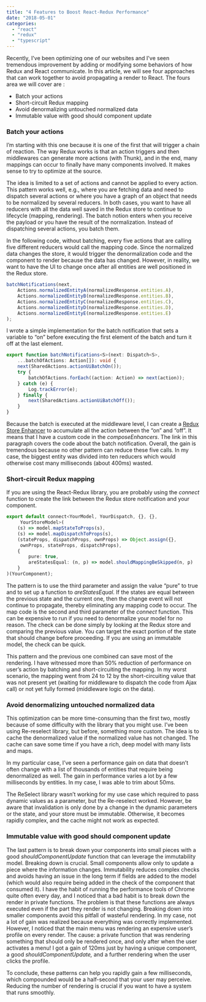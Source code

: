 ```yaml
---
title: "4 Features to Boost React-Redux Performance"
date: "2018-05-01"
categories: 
  - "react"
  - "redux"
  - "typescript"
---
```


Recently, I've been optimizing one of our websites and I've seen tremendous improvement by adding or modifying some behaviors of how Redux and React communicate. In this article, we will see four approaches that can work together to avoid propagating a render to React. The fours area we will cover are :

- Batch your actions
- Short-circuit Redux mapping
- Avoid denormalizing untouched normalized data
- Immutable value with good should component update

### Batch your actions

I’m starting with this one because it is one of the first that will trigger a chain of reaction. The way Redux works is that an action triggers and then middlewares can generate more actions (with Thunk), and in the end, many mappings can occur to finally have many components involved. It makes sense to try to optimize at the source.

The idea is limited to a set of actions and cannot be applied to every action. This pattern works well, e.g., where you are fetching data and need to dispatch several actions or where you have a graph of an object that needs to be normalized by several reducers. In both cases, you want to have all reducers with all the data well saved in the Redux store to continue to lifecycle (mapping, rendering). The batch notion enters when you receive the payload or you have the result of the normalization. Instead of dispatching several actions, you batch them.

In the following code, without batching, every five actions that are calling five different reducers would call the mapping code. Since the normalized data changes the store, it would trigger the denormalization code and the component to render because the data has changed. However, in reality, we want to have the UI to change once after all entities are well positioned in the Redux store.

```typescript
batchNotifications(next,         
	Actions.normalizedEntityA(normalizedResponse.entities.A),     
	Actions.normalizedEntityB(normalizedResponse.entities.B),
	Actions.normalizedEntityC(normalizedResponse.entities.C),     
	Actions.normalizedEntityD(normalizedResponse.entities.D),     
	Actions.normalizedEntityE(normalizedResponse.entities.E) 
); 
```

I wrote a simple implementation for the batch notification that sets a variable to “on” before executing the first element of the batch and turn it off at the last element.

```typescript
export function batchNotifications<S>(next: Dispatch<S>,
	...batchOfActions: Action[]): void {
	next(SharedActions.actionUiBatchOn());
	try {
		batchOfActions.forEach((action: Action) => next(action));
	} catch (e) {
		Log.trackError(e);
	} finally {
		next(SharedActions.actionUiBatchOff());
	}
} 
```

Because the batch is executed at the middleware level, I can create a [Redux Store Enhancer](https://patrickdesjardins.com/blog/how-to-have-a-hook-before-a-redux-store-notify-its-subscriber-with-typescript) to accumulate all the action between the “on” and “off”. It means that I have a custom code in the _composeEnhancers_. The link in this paragraph covers the code about the batch notification. Overall, the gain is tremendous because no other pattern can reduce these five calls. In my case, the biggest entity was divided into ten reducers which would otherwise cost many milliseconds (about 400ms) wasted.

### Short-circuit Redux mapping

If you are using the React-Redux library, you are probably using the _connect_ function to create the link between the Redux store notification and your component.

```typescript
export default connect<YourModel, YourDispatch, {}, {},
     YourStoreModel>(
    (s) => model.mapStateToProps(s),
    (s) => model.mapDispatchToProps(s),
    (stateProps, dispatchProps, ownProps) => Object.assign({},
     ownProps, stateProps, dispatchProps),
    {
        pure: true,
        areStatesEqual: (n, p) => model.shouldMappingBeSkipped(n, p)
    }
)(YourComponent);
```

The pattern is to use the third parameter and assign the value “pure” to true and to set up a function to _areStatesEqual_. If the states are equal between the previous state and the current one, then the change event will not continue to propagate, thereby eliminating any mapping code to occur. The map code is the second and third parameter of the _connect_ function. This can be expensive to run if you need to denormalize your model for no reason. The check can be done simply by looking at the Redux store and comparing the previous value. You can target the exact portion of the state that should change before proceeding. If you are using an immutable model, the check can be quick.

This pattern and the previous one combined can save most of the rendering. I have witnessed more than 50% reduction of performance on user’s action by batching and short-circuiting the mapping. In my worst scenario, the mapping went from 24 to 12 by the short-circuiting value that was not present yet (waiting for middleware to dispatch the code from Ajax call) or not yet fully formed (middleware logic on the data).

### Avoid denormalizing untouched normalized data

This optimization can be more time-consuming than the first two, mostly because of some difficulty with the library that you might use. I’ve been using Re-reselect library, but before, something more custom. The idea is to cache the denormalized value if the normalized value has not changed. The cache can save some time if you have a rich, deep model with many lists and maps.

In my particular case, I’ve seen a performance gain on data that doesn’t often change with a list of thousands of entities that require being denormalized as well. The gain in performance varies a lot by a few milliseconds by entities. In my case, I was able to trim about 50ms.

The ReSelect library wasn’t working for my use case which required to pass dynamic values as a parameter, but the Re-reselect worked. However, be aware that invalidation is only done by a change in the dynamic parameters or the state, and your store must be immutable. Otherwise, it becomes rapidly complex, and the cache might not work as expected.

### Immutable value with good should component update

The last pattern is to break down your components into small pieces with a good _shouldComponentUpdate_ function that can leverage the immutability model. Breaking down is crucial. Small components allow only to update a piece where the information changes. Immutability reduces complex checks and avoids having an issue in the long term if fields are added to the model (which would also require being added in the check of the component that consumed it). I have the habit of running the performance tools of Chrome quite often every day, and I noticed that a bad habit is to break down the render in private functions. The problem is that these functions are always executed even if the part they render is not changing. Breaking down into smaller components avoid this pitfall of wasteful rendering. In my case, not a lot of gain was realized because everything was correctly implemented. However, I noticed that the main menu was rendering an expensive user’s profile on every render. The cause: a private function that was rendering something that should only be rendered once, and only after when the user activates a menu! I got a gain of 120ms just by having a unique component, a good _shouldComponentUpdate,_ and a further rendering when the user clicks the profile.

To conclude, these patterns can help you rapidly gain a few milliseconds, which compounded would be a half-second that your user may perceive. Reducing the number of rendering is crucial if you want to have a system that runs smoothly.
